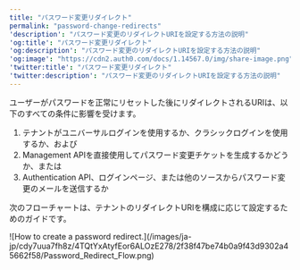 ---
title: "パスワード変更リダイレクト"
permalink: "password-change-redirects"
'description': "パスワード変更のリダイレクトURIを設定する方法の説明"
'og:title': "パスワード変更リダイレクト"
'og:description': "パスワード変更のリダイレクトURIを設定する方法の説明"
'og:image': "https://cdn2.auth0.com/docs/1.14567.0/img/share-image.png"
'twitter:title': "パスワード変更リダイレクト"
'twitter:description': "パスワード変更のリダイレクトURIを設定する方法の説明"
---

ユーザーがパスワードを正常にリセットした後にリダイレクトされるURIは、以下のすべての条件に影響を受けます。

1. テナントがユニバーサルログインを使用するか、クラシックログインを使用するか、および
2. Management APIを直接使用してパスワード変更チケットを生成するかどうか、または
3. Authentication API、ログインページ、または他のソースからパスワード変更のメールを送信するか

次のフローチャートは、テナントのリダイレクトURIを構成に応じて設定するためのガイドです。

<Frame>![How to create a password redirect.](/images/ja-jp/cdy7uua7fh8z/4TQtYxAtyfEor6ALOzE278/2f38f47be74b0a9f43d9302a45662f58/Password_Redirect_Flow.png)</Frame>

